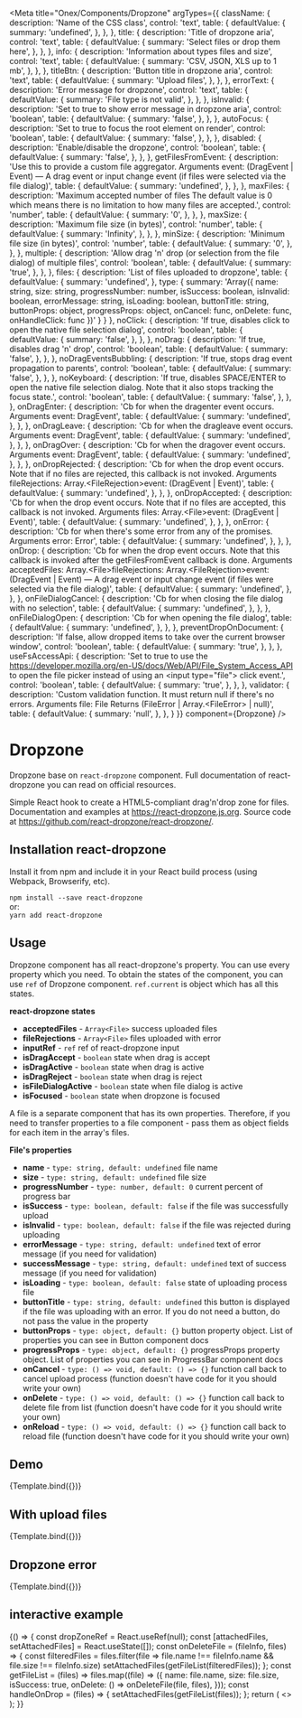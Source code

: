 
<Meta
  title="Onex/Components/Dropzone"
  argTypes={{
    className: {
      description: 'Name of the CSS class',
      control: 'text',
      table: {
        defaultValue: {
          summary: 'undefined',
        },
      },
    },
    title: {
      description: 'Title of dropzone aria',
      control: 'text',
      table: {
        defaultValue: {
          summary: 'Select files or drop them here',
        },
      },
    },
    info: {
      description: 'Information about types files and size',
      control: 'text',
      table: {
        defaultValue: {
          summary: 'CSV, JSON, XLS up to 1 mb',
        },
      },
    },
    titleBtn: {
      description: 'Button title in dropzone aria',
      control: 'text',
      table: {
        defaultValue: {
          summary: 'Upload files',
        },
      },
    },
    errorText: {
      description: 'Error message for dropzone',
      control: 'text',
      table: {
        defaultValue: {
          summary: 'File type is not valid',
        },
      },
    },
    isInvalid: {
      description: 'Set to true to show error message in dropzone aria',
      control: 'boolean',
      table: {
        defaultValue: {
          summary: 'false',
        },
      },
    },
    autoFocus: {
      description: 'Set to true to focus the root element on render',
      control: 'boolean',
      table: {
        defaultValue: {
          summary: 'false',
        },
      },
    },
    disabled: {
      description: 'Enable/disable the dropzone',
      control: 'boolean',
      table: {
        defaultValue: {
          summary: 'false',
        },
      },
    },
    getFilesFromEvent: {
      description: 'Use this to provide a custom file aggregator. Arguments event: (DragEvent | Event) — A drag event or input change event (if files were selected via the file dialog)',
      table: {
        defaultValue: {
          summary: 'undefined',
        },
      },
    },
    maxFiles: {
      description: 'Maximum accepted number of files The default value is 0 which means there is no limitation to how many files are accepted.',
      control: 'number',
      table: {
        defaultValue: {
          summary: '0',
        },
      },
    },
    maxSize: {
      description: 'Maximum file size (in bytes)',
      control: 'number',
      table: {
        defaultValue: {
          summary: 'Infinity',
        },
      },
    },
    minSize: {
      description: 'Minimum file size (in bytes)',
      control: 'number',
      table: {
        defaultValue: {
          summary: '0',
        },
      },
    },
    multiple: {
      description: 'Allow drag \'n\' drop (or selection from the file dialog) of multiple files',
      control: 'boolean',
      table: {
        defaultValue: {
          summary: 'true',
        },
      },
    },
    files: {
      description: 'List of files uploaded to dropzone',
      table: {
        defaultValue: {
          summary: 'undefined',
        },
        type: {
          summary: 'Array({ name: string, size: string, progressNumber: number, isSuccess: boolean, isInvalid: boolean, errorMessage: string, isLoading: boolean, buttonTitle: string, buttonProps: object, progressProps: object, onCancel: func, onDelete: func, onHandleClick: func })'
        }
      }
    },
    noClick: {
      description: 'If true, disables click to open the native file selection dialog',
      control: 'boolean',
      table: {
        defaultValue: {
          summary: 'false',
        },
      },
    },
    noDrag: {
      description: 'If true, disables drag \'n\' drop',
      control: 'boolean',
      table: {
        defaultValue: {
          summary: 'false',
        },
      },
    },
    noDragEventsBubbling: {
      description: 'If true, stops drag event propagation to parents',
      control: 'boolean',
      table: {
        defaultValue: {
          summary: 'false',
        },
      },
    },
    noKeyboard: {
      description: 'If true, disables SPACE/ENTER to open the native file selection dialog. Note that it also stops tracking the focus state.',
      control: 'boolean',
      table: {
        defaultValue: {
          summary: 'false',
        },
      },
    },
    onDragEnter: {
      description: 'Cb for when the dragenter event occurs. Arguments event: DragEvent',
      table: {
        defaultValue: {
          summary: 'undefined',
        },
      },
    },
    onDragLeave: {
      description: 'Cb for when the dragleave event occurs. Arguments event: DragEvent',
      table: {
        defaultValue: {
          summary: 'undefined',
        },
      },
    },
    onDragOver: {
      description: 'Cb for when the dragover event occurs. Arguments event: DragEvent',
      table: {
        defaultValue: {
          summary: 'undefined',
        },
      },
    },
    onDropRejected: {
      description: 'Cb for when the drop event occurs. Note that if no files are rejected, this callback is not invoked. Arguments fileRejections: Array.&lt;FileRejection&gt;event: (DragEvent | Event)',
      table: {
        defaultValue: {
          summary: 'undefined',
        },
      },
    },
    onDropAccepted: {
      description: 'Cb for when the drop event occurs. Note that if no files are accepted, this callback is not invoked. Arguments files: Array.&lt;File&gt;event: (DragEvent | Event)',
      table: {
        defaultValue: {
          summary: 'undefined',
        },
      },
    },
    onError: {
      description: 'Cb for when there\'s some error from any of the promises. Arguments error: Error',
      table: {
        defaultValue: {
          summary: 'undefined',
        },
      },
    },
    onDrop: {
      description: 'Cb for when the drop event occurs. Note that this callback is invoked after the getFilesFromEvent callback is done. Arguments acceptedFiles: Array.&lt;File&gt;fileRejections: Array.&lt;FileRejection&gt;event: (DragEvent | Event) — A drag event or input change event (if files were selected via the file dialog)',
      table: {
        defaultValue: {
          summary: 'undefined',
        },
      },
    },
    onFileDialogCancel: {
      description: 'Cb for when closing the file dialog with no selection',
      table: {
        defaultValue: {
          summary: 'undefined',
        },
      },
    },
    onFileDialogOpen: {
      description: 'Cb for when opening the file dialog',
      table: {
        defaultValue: {
          summary: 'undefined',
        },
      },
    },
    preventDropOnDocument: {
      description: 'If false, allow dropped items to take over the current browser window',
      control: 'boolean',
      table: {
        defaultValue: {
          summary: 'true',
        },
      },
    },
    useFsAccessApi: {
      description: 'Set to true to use the https://developer.mozilla.org/en-US/docs/Web/API/File_System_Access_API to open the file picker instead of using an &lt;input type="file"&gt; click event.',
      control: 'boolean',
      table: {
        defaultValue: {
          summary: 'true',
        },
      },
    },
    validator: {
      description: 'Custom validation function. It must return null if there\'s no errors. Arguments file: File Returns (FileError | Array.&lt;FileError&gt; | null)',
      table: {
        defaultValue: {
          summary: 'null',
        },
      },
    }
  }}
  component={Dropzone}
/>


# Dropzone

Dropzone base on <code>react-dropzone</code> component. Full documentation of react-dropzone you can read on official resources.

Simple React hook to create a HTML5-compliant drag'n'drop zone for files.
Documentation and examples at https://react-dropzone.js.org. Source code at https://github.com/react-dropzone/react-dropzone/.

## Installation react-dropzone
Install it from npm and include it in your React build process (using Webpack, Browserify, etc).

<code>npm install --save react-dropzone</code><br/>
or:<br/>
<code>yarn add react-dropzone</code>

## Usage

Dropzone component has all react-dropzone's property. You can use every property which you need.
To obtain the states of the component, you can use <code>ref</code> of Dropzone component. <code>ref.current</code> is object which has all this states.

<b>react-dropzone states</b>
<ul>
  <li><b>acceptedFiles</b> - <code>Array&lt;File&gt;</code> success uploaded files</li>
  <li><b>fileRejections</b> - <code>Array&lt;File&gt;</code> files uploaded with error</li>
  <li><b>inputRef</b> - <code>ref</code> ref of react-dropzone input</li>
  <li><b>isDragAccept</b> - <code>boolean</code> state when drag is accept</li>
  <li><b>isDragActive</b> - <code>boolean</code> state when drag is active</li>
  <li><b>isDragReject</b> - <code>boolean</code> state when drag is reject</li>
  <li><b>isFileDialogActive</b> - <code>boolean</code> state when file dialog is active</li>
  <li><b>isFocused</b> - <code>boolean</code> state when dropzone is focused</li>
</ul>

A file is a separate component that has its own properties. Therefore, if you need to transfer properties to a file component - pass them as object fields for each item in the array's files.

<b>File's properties</b>
<ul>
  <li><b>name</b> - <code>type: string, default: undefined</code> file name</li>
  <li><b>size</b> - <code>type: string, default: undefined</code> file size</li>
  <li><b>progressNumber</b> - <code>type: number, default: 0</code> current percent of progress bar</li>
  <li><b>isSuccess</b> - <code>type: boolean, default: false</code> if the file was successfully upload</li>
  <li><b>isInvalid</b> - <code>type: boolean, default: false</code> if the file was rejected during uploading</li>
  <li><b>errorMessage</b> - <code>type: string, default: undefined</code> text of error message (if you need for validation)</li>
  <li><b>successMessage</b> - <code>type: string, default: undefined</code> text of success message (if you need for validation)</li>
  <li><b>isLoading</b> - <code>type: boolean, default: false</code> state of uploading process file</li>
  <li><b>buttonTitle</b> - <code>type: string, default: undefined</code> this button is displayed if the file was uploading with an error. If you do not need a button, do not pass the value in the property</li>
  <li><b>buttonProps</b> - <code>type: object, default: {}</code> button property object. List of properties you can see in Button component docs</li>
  <li><b>progressProps</b> - <code>type: object, default: {}</code> progressProps property object. List of properties you can see in ProgressBar component docs</li>
  <li><b>onCancel</b> - <code>type: () => void, default: () => {}</code> function call back to cancel upload process (function doesn't have code for it you should write your own)</li>
  <li><b>onDelete</b> - <code>type: () => void, default: () => {}</code> function call back to delete file from list (function doesn't have code for it you should write your own)</li>
  <li><b>onReload</b> - <code>type: () => void, default: () => {}</code> function call back to reload file (function doesn't have code for it you should write your own)</li>
</ul>

## Demo

<Canvas>
  <Story
    name="Demo"
       args={{
         title: 'Select files or drop them here',
         info: 'CSV, JSON, XLS up to 1 mb',
         titleBtn: 'Upload files',
         errorText: 'File type is not valid',
         files: [{
           name: 'loading.json',
           size: '100MB',
           isLoading: true,
           progressNumber: 10,
         }, {
           name: 'success.csv',
           size: '100MB',
           isLoading: false,
           isSuccess: true,
         }, {
           name: 'error.js',
           size: '100MB',
           isLoading: false,
           isInvalid: true,
           errorMessage: 'format not supported',
           buttonTitle: 'Upload'
         }]
       }}>
    {Template.bind({})}
  </Story>
</Canvas>

<ArgsTable story="Demo" />

## With upload files

<Canvas>
  <Story
    name="Upload file"
    args={{
      files: [{
        name: 'loading.json',
        size: '100MB',
        isLoading: true,
        progressNumber: 10,
      }, {
        name: 'success.csv',
        size: '100MB',
        successMessage: 'Upload successful',
        isLoading: false,
        isSuccess: true,
      }, {
        name: 'error.js',
        size: '100MB',
        isLoading: false,
        isInvalid: true,
        errorMessage: 'Upload failed',
        buttonTitle: 'Upload'
      }]
    }}>
    {Template.bind({})}
  </Story>
</Canvas>

## Dropzone error

<Canvas>
  <Story
    name="Error uploading files"
    args={{
      isInvalid: true,
      errorText: 'Something went wrong'
    }}>
    {Template.bind({})}
  </Story>
</Canvas>

## interactive example

<Canvas>
  <Story name="Dropzone example with files">
    {() => {
      const dropZoneRef = React.useRef(null);
      const [attachedFiles, setAttachedFiles] = React.useState([]);
      const onDeleteFile = (fileInfo, files) => {
        const filteredFiles = files.filter(file => file.name !== fileInfo.name && file.size !== fileInfo.size)
        setAttachedFiles(getFileList(filteredFiles));
      };
      const getFileList = (files) => files.map((file) => ({
        name: file.name,
        size: file.size,
        isSuccess: true,
        onDelete: () => onDeleteFile(file, files),
      }));
      const handleOnDrop = (files) => {
        setAttachedFiles(getFileList(files));
      };
      return (
        <>
          <div>
            <Dropzone ref={dropZoneRef} onDrop={handleOnDrop} files={attachedFiles} />
          </div>
        </>
      );
    }}
  </Story>
</Canvas>
